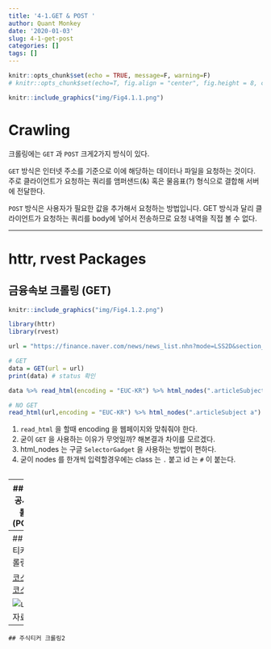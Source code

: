 ```yaml
---
title: '4-1.GET & POST '
author: Quant Monkey
date: '2020-01-03'
slug: 4-1-get-post
categories: []
tags: []
---
```


```r
knitr::opts_chunk$set(echo = TRUE, message=F, warning=F)
# knitr::opts_chunk$set(echo=T, fig.align = "center", fig.height = 8, cache=T, dpi = 300, dev = "jpg")
```


```r
knitr::include_graphics("img/Fig4.1.1.png")
```

# Crawling

크롤링에는 `GET` 과 `POST` 크게2가지 방식이 있다.

`GET` 방식은 인터넷 주소를 기준으로 이에 해당하는 데이터나 파일을 요청하는 것이다. 주로 클라이언트가 요청하는 쿼리를 앰퍼샌드(&) 혹은 물음표(?) 형식으로 결합해 서버에 전달한다. 

`POST` 방식은 사용자가 필요한 값을 추가해서 요청하는 방법입니다. GET 방식과 달리 클라이언트가 요청하는 쿼리를 body에 넣어서 전송하므로 요청 내역을 직접 볼 수 없다.

---

# httr, rvest Packages 


## 금융속보 크롤링 (GET) 
```r
knitr::include_graphics("img/Fig4.1.2.png")
```

```r
library(httr)
library(rvest)

url = "https://finance.naver.com/news/news_list.nhn?mode=LSS2D&section_id=101&section_id2=258"

# GET
data = GET(url = url)
print(data) # status 확인

data %>% read_html(encoding = "EUC-KR") %>% html_nodes(".articleSubject a") %>% html_attr("title")

# NO GET
read_html(url,encoding = "EUC-KR") %>% html_nodes(".articleSubject a") %>% html_attr("title")
```
  1) `read_html` 을 할때 encoding 을 웹페이지와 맞춰줘야 한다.
  2) 굳이 `GET` 을 사용하는 이유가 무엇일까? 해본결과 차이를 모르겠다.
  3) html_nodes 는 구글 `SelectorGadget` 을 사용하는 방법이 편하다.
  4) 굳이 nodes 를 한개씩 입력할경우에는 class 는 `.` 붙고 id 는 `#` 이 붙는다.
```r

```
---
## 기업공시 크롤링 (POST) 
```r
knitr::include_graphics("img/Fig4.1.3.png")
```
  1) 한글(korean)로 작성된 페이지를 크롤링하면 오류가 발생하는 경우가 종종 있으므로 Sys.setlocale() 함수를 통해 로케일 언어를 영어(English)로 설정합니다.
  2) 개발자도구의 Network 의 XHR Tab 에서 주소와 Body 부분을 가져온다.
  3) Body 에서값이 들어간 부분만 LIST 로 넣어준다.
  4) GET 과 마찬가지로 read_html 로 가져온후, html_table 로 테이블값을 취해준다.
  5) 리스트인 경우, [[1]] 값만 보면된다.
  
```r
Sys.setlocale("LC_ALL", "English") # 

url = "http://kind.krx.co.kr/disclosure/todaydisclosure.do"

body = list(method = "searchTodayDisclosureSub",
            currentPageSize= "15",
            pageIndex= "1",
            orderMode= "0",
            orderStat= "D",
            forward= "todaydisclosure_sub",
            chose= "S",
            todayFlag= "Y",
            selDate= "2020-01-03")

data = POST(url=url,body=body)



data = data %>% read_html() %>% html_table(fill = T)

Sys.setlocale("LC_ALL", "Korean")

print(data[[1]])
```
---
## 주식티커 크롤링

[코스피](https://finance.naver.com/sise/sise_market_sum.nhn?sosok=0&page=1)
[코스닥](https://finance.naver.com/sise/sise_market_sum.nhn?sosok=1&page=1)

![내부자료]("img/Fig4.1.3.png")
---
    ## 주식티커 크롤링2 
    

